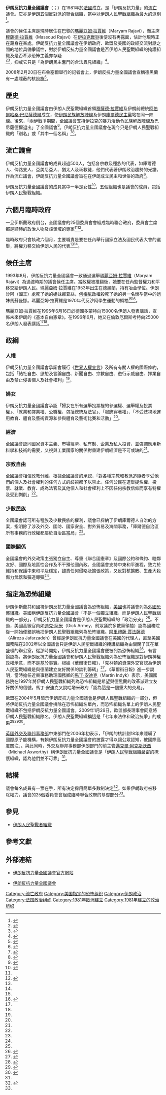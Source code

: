 {{NoteTA
|T=zh-cn:伊朗全国抵抗委员会;zh-tw:伊朗反抗力量全國議會
|1=zh-cn:伊朗全国抵抗委员会;zh-tw:伊朗反抗力量全國議會
|2=zh-cn:全国抵抗委员会;zh-tw:反抗力量全國議會
}}

'''伊朗反抗力量全國議會'''（{{lang-en|National Council of Resistance of Iran（NCRI）}}；{{lang-fa|شورای ملی مقاومت ایران|Šurā-ye melli-e moqāwemat-e Īrān}}）在1981年於[[法國|法國]]成立，是「伊朗反抗力量」的[[流亡政府|流亡議會]]。它亦是伊朗五個反對派的聯合組織，當中以[[伊朗人民聖戰組織|伊朗人民聖戰組織]]為最大的派別<ref name=NCRI>{{cite web |language=en |publisher=National Council of Resistance of Iran - Foreign Affairs Committee |title=National Council of Resistance of Iran (NCRI) |url=http://ncr-iran.org/content/view/6046/ |accessdate=2010-09-17 |deadurl=yes |archiveurl=https://web.archive.org/web/20100620071351/http://ncr-iran.org/content/view/6046/ |archivedate=2010-06-20 }}</ref>。

議會的候任主席是現時居住在巴黎的[[瑪麗亞姆·拉賈維|瑪麗亞姆·拉賈維]]（Maryam Rajavi），而主席[[穆薩德·拉賈維|穆薩德·拉賈維]]（Massoud Rajavi）在[[伊拉克戰爭|伊拉克戰爭]]後便沒有再露面，估計他現時正在藏身在某處。伊朗反抗力量全國議會在伊朗政府、歐盟及美國的政經交流對話之間的地位具備爭議性，對於伊朗反抗力量全國議會是否伊朗人民聖戰組織的掩護組織及是否牽涉恐怖主義亦存疑<ref name=Columbia>{{cite web | language = en | publisher = United States Court of Appeals, District of Columbia | title = DC Court of Appeals Rules Against NCRI Petition for Review of "Foreign Terrorist Organization" Designation | url = http://www.fas.org/irp/world/para/mek-usca070904.pdf | accessdate = 2010-09-17 | archive-date = 2009-03-27 | archive-url = https://web.archive.org/web/20090327094740/http://www.fas.org/irp/world/para/mek-usca070904.pdf | dead-url = no }}</ref><ref name=Kliger>{{cite web |language=en |publisher=The Media Line |title=Resistance group claims evidence of Iranian bomb ambitions |url=http://www.nci.org/06nci/01/02.htm |author=Rachelle Kliger |date=11-01-2006 |accessdate=2010-09-17 |deadurl=yes |archiveurl=https://web.archive.org/web/20100119012003/http://www.nci.org/06nci/01/02.htm |archivedate=2010-01-19 }}</ref>，抑或它只是「為伊朗民主奮鬥的合法異見組織」<ref>{{cite web | language = en | publisher = nationalreview.com | title = A Very, Very Bad Bunch | url = http://old.nationalreview.com/25mar02/dealey032502.shtml | author = Sam Dealey | date = 2002-03-25 | accessdate = 2010-09-17 | deadurl = yes | archiveurl = https://web.archive.org/web/20121017153609/http://old.nationalreview.com/25mar02/dealey032502.shtml | archivedate = 2012-10-17 }}</ref>。

2008年2月20日在布魯塞爾舉行的記者會上，伊朗反抗力量全國議會宣稱德黑蘭有一處隱蔽的核設施<ref>{{cite web | language = en | publisher = ArabianBusiness.com | title = Iran still building warheads, say dissidents | url = http://www.arabianbusiness.com/511852-iran-still-building-warheads-say-dissidents?ln=en | date = 2008-02-21 | accessdate = 2010-09-17 }}{{Dead link|date=2019年11月 |bot=InternetArchiveBot |fix-attempted=yes }}</ref>。

== 歷史 ==

伊朗反抗力量全國議會由伊朗人民聖戰組織首領[[穆薩德·拉賈維|穆薩德·拉賈維]]及伊朗前總統[[阿伯爾哈桑·巴尼薩德爾|阿伯爾哈桑·巴尼薩德爾]]成立，使[[伊朗民族解放陣線|伊朗民族解放陣線]]及伊朗[[庫爾德民主黨|庫爾德民主黨]]站在同一陣線。後來，「兩伊戰爭期間，全國議會支持伊拉克的暴力活動令民族解放陣線及巴尼薩德爾退出」了全國議會<ref>{{cite book | language = en | author = Nikki R. Keddie、Yann Richard | title = ''Modern Iran: roots and results of revolution'' | url = https://archive.org/details/moderniranrootsr00kedd | date = 2006年 | isbn = 0300121059 | pages = 第253頁 }}</ref>。伊朗反抗力量全國議會在現今只是伊朗人民聖戰組織的「別名」或「其中一個名稱」<ref>{{cite web | language = en | publisher = usembassy.it | title = Designation of National Council of Resistance and National Council of Resistance of Iran under Executive Order 13224 | url = http://www.usembassy.it/file2003_08/alia/a3081704.htm | date = 2003-08-15 | accessdate = 2010-09-19 | deadurl = yes | archiveurl = https://web.archive.org/web/20110614143701/http://www.usembassy.it/file2003_08/alia/a3081704.htm | archivedate = 2011-06-14 }}</ref><ref>{{cite web | language = en | publisher = Village Voice | title = With Friends Like These | url = http://www.villagevoice.com/2001-12-04/news/with-friends-like-these/ | date = 1969-12-31 | accessdate = 2010-09-19 | archive-date = 2012-10-17 | archive-url = https://web.archive.org/web/20121017121746/http://www.villagevoice.com/2001-12-04/news/with-friends-like-these/ | dead-url = no }}</ref>。

== 流亡議會 ==

伊朗反抗力量全國議會的成員超過500人，包括各宗教及種族的代表，如庫爾德人、俾路支人、亞美尼亞人、猶太人及祅教徒，他們代表著伊朗政治趨勢的光譜。作為流亡議會，伊朗反抗力量全國議會旨在在伊朗成立民主和世俗的政府<ref>{{cite web | language = en | publisher = World Security Network | title = War with Iran: Closer than Ever II | url = http://www.worldsecuritynetwork.com/showArticle3.cfm?article_id=15830 | author = Dan Rabkin | date = 10-05-2008 | accessdate = 2010-09-20 | deadurl = yes | archiveurl = https://web.archive.org/web/20120104002216/http://www.worldsecuritynetwork.com/showArticle3.cfm?article_id=15830 | archivedate = 2012-01-04 }}</ref>。

伊朗反抗力量全國議會的成員當中一半是女性<ref>{{cite web | language = en | publisher =  | title = Iranian Women Declare War Against the Mullahs, by Manda Zand-Ervin and Banafsheh Zand-Bonazzi | url = http://www.wowowow.com/post/young-iran-women-war-mullahs-islam-62593 | date = 07-10-2008 | accessdate = 2010-09-20 | archive-date = 2009-06-30 | archive-url = https://web.archive.org/web/20090630040536/http://www.wowowow.com/post/young-iran-women-war-mullahs-islam-62593 | dead-url = no }}</ref>，五個組織也是議會的成員，包括伊朗人民聖戰組織。

== 六個月臨時政府 ==

一旦伊斯蘭政府倒台，全國議會的25個委員會會組成臨時聯合政府，委員會主席都是顯赫的政治人物及該領域的專家<ref name=NCRI/><ref name=provisional>{{cite web | language = en | publisher = National Council of Resistance of Iran - Foreign Affairs Committee | title = Plan on Provisional Government's Relations with Religion | url = http://ncr-iran.org/content/view/30 | date = 2005-06-13 | accessdate = 2010-09-20 | deadurl = yes | archiveurl = https://web.archive.org/web/20100620071544/http://ncr-iran.org/content/view/30 | archivedate = 2010-06-20 }}</ref>。

臨時政府只會執政六個月，主要職責是要在任內舉行國家立法及國民代表大會的選舉，將權力移交給伊朗人民的代表<ref name=NCRI/><ref name=provisional/>。

== 候任主席 ==

1993年8月，伊朗反抗力量全國議會一致通過選舉[[瑪麗亞姆·拉賈維|瑪麗亞姆·拉賈維]]（Maryam Rajavi）為過渡時期的議會候任主席。當政權被推翻後，她要在任內監督權力和平移交給伊朗人民。瑪麗亞姆·拉賈維在1953年出生在德黑蘭，持有冶金學位。伊朗沙阿（國王）處死了她的姐妹娜葛絲，[[魯霍拉·穆薩維·何梅尼|何梅尼]]政權殺死了她的另一名懷孕當中的姐妹馬蘇曼娜。瑪麗亞姆·拉賈維是1970年代反沙阿學生運動的領袖<ref name=NCRI/><ref name=woman>{{cite web | language = en | publisher = National Council of Resistance of Iran - Foreign Affairs Committee | title = Maryam Rajavi, Woman at the Helm | url = http://ncr-iran.org/content/view/12/26/ | date = 12-06-2010 | accessdate = 2010-09-20 | deadurl = yes | archiveurl = https://web.archive.org/web/20091220043236/http://ncr-iran.org/content/view/12/26/ | archivedate = 2009-12-20 }}</ref>。

瑪麗亞姆·拉賈維在1995年6月16日於德國多蒙特向15000名伊朗人發表講話，宣佈未來伊朗的《基本自由憲章》。在1996年6月，她又在倫敦厄爾斯考特向25000名伊朗人發表講話<ref name=NCRI/><ref name=woman/>。

== 政綱 ==

=== 人權 ===

伊朗反抗力量全國議會承諾會履行《[[世界人權宣言|世界人權宣言]]》及所有有關人權的國際條約，包括「結社自由、思想及言論自由、新聞自由、宗教自由、遊行示威自由、擇業自由及禁止侵害個人及社會權利」<ref name=NCRI/>。

=== 婦女 ===

伊朗反抗力量全國議會承認「婦女在所有選舉投票裡的參選權、選舉權及投票權」、「就業和擇業權、公職權，包括總統及法官」、「服飾穿著權」、「不受歧視地運用教育、體育及藝術資源和參與體育及藝術比賽和活動」<ref name=NCRI/>。

=== 經濟 ===

全國議會認同國家資本主義、市場經濟、私有制、企業及私人投資，並強調應用新科學和技術的需要，又視與工業國家的關係對重建伊朗經濟是不可或缺的<ref name=NCRI/>。

=== 宗教自由 ===

全國議會相信政教分離，根據全國議會的承認，「對各種宗教和教派追隨者享受他們的個人及社會權利的任何方式的歧視都予以禁止。任何公民在選舉提名權、投票、就業、教育、成為法官及其他個人和社會權利上不因任何宗教信仰而享有特權及受到剝削」<ref name=NCRI/>。

=== 少數民族 ===

全國議會認可所有種族及少數民族的權利，議會已採納了伊朗庫爾德人自治的方案，指明除了涉及外交、國防、國家安全、對外貿易及海關事務，「庫爾德自治區所有事務的行政權都屬於自治區當局」<ref name=NCRI/>。

=== 國際關係 ===

全國議會的外交政策主張獨立自主、尊重《聯合國憲章》及國際公約和條約、睦鄰友好、國際及地區性合作及不干預他國內政。全國議會支持中東和平進程，致力於維持和保護中東和平及穩定，譴責任何侵略及擴張政策，又反對核擴散、生產大殺傷力武器和彈道導彈<ref name=NCRI/>。

== 指定為恐怖組織 ==

伊朗伊斯蘭共和國視伊朗反抗力量全國議會為恐怖組織，[[美國|美國]]也將議會列為[[美國國務院外國恐怖組織名單|外國恐怖組織]]。美國稱伊朗反抗力量全國議會「不是一個獨立組織，而是伊朗人民聖戰組織的一部分」，伊朗反抗力量全國議會是伊朗人民聖戰組織的「政治分支」<ref name=Columbia/>。不過，美國高級官員如[[迪克·阿米|迪克·阿米]]（Dick Armey，前眾議院多數黨領袖）認為國務院從一開始便錯誤地把伊朗人民聖戰組織列為恐怖組織。[[阿里禮薩·賈法薩德|阿里禮薩·賈法薩德]]（Alireza Jafarzadeh）曾經是伊朗反抗力量全國議會在美國的代理人，直至美國國務院在2002年以全國議會只是伊朗人民聖戰組織的掩護組織為由關閉了其在華盛頓的辦公室，從那時開始，伊朗反抗力量全國議會便被列為恐怖組織<ref>{{cite web | language = en | publisher = Green Left Weekly | title = IRAN: US relies on terrorists for nuke 'intelligence' | url = http://www.greenleft.org.au/node/34617 | author = Doug Lorimer | date = 2006-02-22 | accessdate = 2010-09-28 | archive-date = 2015-10-23 | archive-url = https://web.archive.org/web/20151023065330/https://www.greenleft.org.au/node/34617 | dead-url = no }}</ref>。有言論認為，將伊朗反抗力量全國議會和伊朗人民聖戰組織列為恐怖組織是對伊朗神權政權示意，而不是基於事實。根據《華爾街日報》，「克林頓的資深外交官認為伊朗人民聖戰組織是與德蘭建立友好關係的談判籌碼」<ref>{{cite news | language = en | author = Andrew Higgins、Jay Solomon | title = Iranian Imbroglio Gives New Boost To Odd Exile Group | publisher = Wall Street Journal | date = 2006-11-29 }}</ref>，《華爾街日報》進一步說明，當時擔任近東事務助理國務卿的[[馬丁·安迪克|馬丁·安迪克]]（Martin Indyk）表示，美國國務院在1997年將伊朗人民聖戰組織列為恐怖組織是希望與德黑蘭的改革派建立友好關係的信號。馬丁·安迪克又說哈塔米政府「認為這是一個重大的交易」。

歐盟在2004年5月暗示伊朗反抗力量全國議會是伊朗人民聖戰組織的一部分，但將伊朗反抗力量全國議會排除在恐怖組織名單內，而恐怖組織名單上的伊朗人民聖戰組織不包括伊朗反抗力量全國議會。2009年1月26日，歐盟部長理事會同意將伊朗人民聖戰組織除名，伊朗人民聖戰組織稱這是「七年來法律和政治抗爭」的成果<ref>{{cite web | language = en | publisher = euobserver.com | title = EU ministers drop Iran group from terror list | url = http://euobserver.com/9/27472 | author = Philippa Runner | date = 2009-01-26 | accessdate = 2010-09-28 | archive-date = 2011-07-25 | archive-url = https://web.archive.org/web/20110725022726/http://euobserver.com/9/27472 | dead-url = no }}</ref><ref>{{cite web | language = en | publisher = upi.com | title = EU removes PMOI from terrorist list | url = http://www.upi.com/Top_News/Special/2009/01/26/EU-removes-PMOI-from-terrorist-list/UPI-44751232989491/ | date = 2009-01-26 | accessdate = 2010-09-28 | archive-date = 2019-06-17 | archive-url = https://web.archive.org/web/20190617201119/https://www.upi.com/Top_News/Special/2009/01/26/EU-removes-PMOI-from-terrorist-list/UPI-44751232989491/ | dead-url = no }}</ref><ref>{{cite web | language = en | publisher = Reuters | title = EU takes Iran opposition group off terror list | url = http://uk.reuters.com/article/idUKLQ200287 | author = Mark John | date = 2009-01-26 | accessdate = 2010-09-28 | archive-date = 2020-08-13 | archive-url = https://web.archive.org/web/20200813125202/https://uk.reuters.com/article/idUKLQ200287 | dead-url = no }}</ref>。

[[英國|英國]][[外交及聯邦事務部|外交及聯邦事務部]]中東部門在2006年初表示，「伊朗的核計劃18年來隱瞞了國際原子能機構，有賴伊朗反抗力量全國議會的披露才得以讓公眾認知，被國際高度關注」。與此同時，外交及聯邦事務部伊朗部門的前主管[[邁克爾·阿克斯沃西|邁克爾·阿克斯沃西]]（Michael Axworthy）稱伊朗反抗力量全國議會是「伊朗人民聖戰組織嚴密的掩護組織，認為他們並不可靠」<ref name=Kliger/>。

== 結構 ==

議會每名成員有一票在手，所有決定採用簡單多數制決定<ref>{{cite web | language = en | publisher = Supporters of The NCRI | title = The Constitution of the National Council of Resistance of Iran | url = http://www.friendsofncri.org/constitution.htm | accessdate = 2010-09-28 | archive-date = 2020-01-20 | archive-url = https://web.archive.org/web/20200120123229/http://www.friendsofncri.org/constitution.htm | dead-url = no }}</ref>。如果伊朗政府被移除權力，議會的25個委員會會組成臨時聯合政府的基礎部分<ref name=NCRI/>。

== 參見 ==
*[[伊朗人民聖戰者組織|伊朗人民聖戰者組織]]

== 參考文獻 ==
<div class="references-small">
<references></references>
</div>

== 外部連結 ==
* {{en}}[http://www.ncr-iran.org 伊朗反抗力量全國議會官方網站] {{Wayback|url=http://www.ncr-iran.org/ |date=20100329082139 }}
* {{en}}[http://www.iran-e-azad.org/english/ncri.html 伊朗反抗力量全國議會] {{Wayback|url=http://www.iran-e-azad.org/english/ncri.html |date=20100704112148 }}

{{Authority control}}
[[Category:流亡政府|Category:流亡政府]]
[[Category:美国指定的恐怖组织|Category:美国指定的恐怖组织]]
[[Category:伊朗政治|Category:伊朗政治]]
[[Category:法国政治组织|Category:法国政治组织]]
[[Category:1981年歐洲建立|Category:1981年歐洲建立]]
[[Category:1981年建立的政治组织|Category:1981年建立的政治组织]]